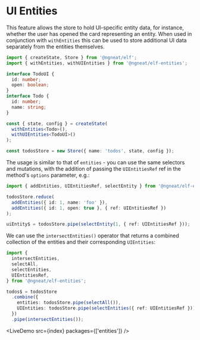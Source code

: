 # UI Entities


This feature allows the store to hold UI-specific entity data, for instance, whether the user has opened the card representing an entity.
When used in conjunction with `withEntities` this can be used to store additional UI data separately from the entities themselves.

```ts
import { createState, Store } from '@ngneat/elf';
import { withEntities, withUIEntities } from '@ngneat/elf-entities';

interface TodoUI {
  id: number;
  open: boolean;
}
interface Todo {
  id: number;
  name: string;
}

const { state, config } = createState(
  withEntities<Todo>(),
  withUIEntities<TodoUI>()
);

const todosStore = new Store({ name: 'todos', state, config });
```

The usage is similar to that of `entities` - you can use the same selectors and mutations, with the addition of passing the
`UIEntitiesRef` ref in the method's `options` parameter, e.g.:

```ts
import { addEntities, UIEntitiesRef, selectEntity } from '@ngneat/elf-entities';

todosStore.reduce(
  addEntities({ id: 1, name: 'foo' }),
  addEntities({ id: 1, open: true }, { ref: UIEntitiesRef })
);

uiEntity$ = todosStore.pipe(selectEntity(1, { ref: UIEntitiesRef }));
```

We can use the `intersectEntities()` operator that returns a combined collection of the entities and their corresponding `UIEntities`:

```ts
import {
  intersectEntities,
  selectAll,
  selectEntities,
  UIEntitiesRef,
} from '@ngneat/elf-entities';

todos$ = todosStore
  .combine({
    entities: todosStore.pipe(selectAll()),
    UIEntities: todosStore.pipe(selectEntities({ ref: UIEntitiesRef })),
  })
  .pipe(intersectEntities());
```

<LiveDemo src={index} packages={['entities']} />